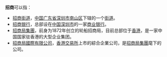 '''招商'''可以指：

* [[招商街道|招商街道]]，[[中华人民共和国|中国]][[广东省|广东省]][[深圳市|深圳市]][[南山区_(深圳市)|南山区]]下辖的一个[[街道_(行政区划)|街道]]。
* [[招商银行|招商银行]]，总部设在[[中国|中国]][[深圳市|深圳市]]的一家[[商业银行|商业银行]]。
* [[招商局集團|招商局集團]]，前身为1872年创立的轮船招商局，目前总部位于[[香港|香港]]，是一家中国国家驻香港的大型企业集团。
* [[招商局國際有限公司|招商局國際有限公司]]，[[香港交易所|香港交易所]]上市的綜合企業公司，是[[招商局集團|招商局集團]]麾下的公司。

{{disambig|cat=二字消歧义}}